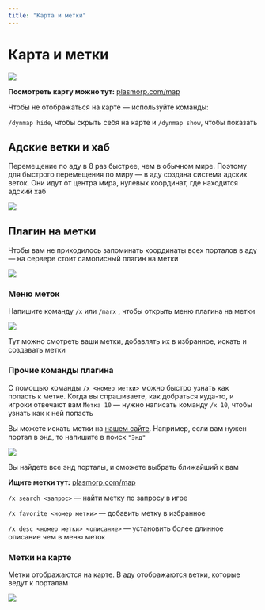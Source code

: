 ```yaml
---
title: "Карта и метки"
---
```


# Карта и метки

![](/assets/features/map/map.png)

<CustomBlock type="note">

**Посмотреть карту можно тут:** [plasmorp.com/map](/map)

</CustomBlock>

Чтобы не отображаться на карте — используйте команды: 

`/dynmap hide`, чтобы скрыть себя на карте и `/dynmap show`, чтобы показать

## Адские ветки и хаб

Перемещение по аду в 8 раз быстрее, чем в обычном мире. Поэтому для быстрого перемещения по миру — в аду создана система адских веток. Они идут от центра мира, нулевых координат, где находится адский хаб

![](/assets/features/map/hub.png)

## Плагин на метки

Чтобы вам не приходилось запоминать координаты всех порталов в аду — на сервере стоит самописный плагин на метки

![](/assets/features/map/marx_info.png)

### Меню меток

Напишите команду `/x` или `/marx` , чтобы открыть меню плагина на метки

![](/assets/features/map/marx.png)

 Тут можно смотреть ваши метки, добавлять их в избранное, искать и создавать метки

### Прочие команды плагина

С помощью команды `/x <номер метки>` можно быстро узнать как попасть к метке. Когда вы спрашиваете, как добраться куда-то, и игроки отвечают вам `Метка 10` — нужно написать команду `/x 10`, чтобы узнать как к ней попасть

Вы можете искать метки на [нашем сайте](/map/). Например, если вам нужен портал в энд, то напишите в поиск `"Энд"`

![](/assets/features/map/marx_site.png)

Вы найдете все энд порталы, и сможете выбрать ближайший к вам

<CustomBlock type="note">

**Ищите метки тут:** [plasmorp.com/map](/map)

</CustomBlock>

`/x search <запрос>` — найти метку по запросу в игре

`/x favorite <номер метки>` — добавить метку в избранное

`/x desc <номер метки> <описание>` — установить более длинное описание чем в меню меток

### Метки на карте

Метки отображаются на карте. В аду отображаются ветки, которые ведут к порталам

![](/assets/features/map/map_nether.png)